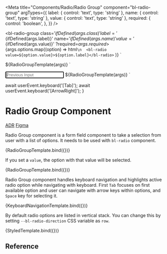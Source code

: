 
<Meta
  title="Components/Radio/Radio Group"
  component="bl-radio-group"
  argTypes={{
    label: {
      control: 'text',
      type: 'string'
    },
    name: {
      control: 'text',
      type: 'string'
    },
    value: {
      control: 'text',
      type: 'string'
    },
    required: {
      control: 'boolean',
    },
  }}
/>

<bl-radio-group
    class='${ifDefined(args.class)}'
    label='${ifDefined(args.label)}'
    name='${ifDefined(args.name)}'
    value='${ifDefined(args.value)}'
    ?required=${args.required}
    >${args.options.map((option) =>
      html`\n  <bl-radio value=${option.value}>${option.label}</bl-radio>`
    )}
</bl-radio-group>`

<style>
  .${args.class} {
    --bl-radio-direction: row;
  }
</style>
${RadioGroupTemplate(args)}
`

<input id="previnput" placeholder="Previous Input" autofocus>
${RadioGroupTemplate(args)}
`

  await userEvent.keyboard('[Tab]');
  await userEvent.keyboard('[ArrowRight]');
}

# Radio Group Component

<bl-badge icon="document">[ADR](https://github.com/Trendyol/baklava/issues/135)</bl-badge>
<bl-badge icon="puzzle">[Figma](https://www.figma.com/file/RrcLH0mWpIUy4vwuTlDeKN/Baklava-Design-Guide?node-id=1510%3A6857)</bl-badge>

Radio Group component is a form field component to take a selection from user with a list of options. It needs to be used with `bl-radio` component.

<Canvas>
  <Story name="Basic Usage" args={{ label: 'Payment Type', name: 'paymentType', options: [{ value: 'cc', label: 'Credit Card'}, {value: 'ideal', label: 'iDeal'}] }}>
    {RadioGroupTemplate.bind({})}
  </Story>
</Canvas>

If you set a `value`, the option with that value will be selected.

<Canvas>
  <Story name="Value set" args={{ label: 'Payment Type', name: 'paymentType', value: 'ideal', options: [{ value: 'cc', label: 'Credit Card'}, {value: 'ideal', label: 'iDeal'}] }}>
    {RadioGroupTemplate.bind({})}
  </Story>
</Canvas>

Radio Group component handles keyboard navigation and highlights active radio option while navigating with keyboard. First `Tab` focuses on first available option and user can navigate with arrow keys within options, and `Space` key for selecting it.

<Canvas>
  <Story name="Focused option" args={{ label: 'Payment Type', name: 'paymentType', value: 'cc', options: [{ value: 'cc', label: 'Credit Card'}, {value: 'ideal', label: 'iDeal'}] }} play={focusSecondOption}>
    {KeyboardNavigationTemplate.bind({})}
  </Story>
</Canvas>

By default radio options are listed in vertical stack. You can change this by setting `--bl-radio-direction` CSS variable as `row`.

<Canvas>
  <Story name="Horizontal Stack" args={{ label: 'Payment Type', name: 'paymentType', value: 'ideal', class: 'payment-type-field', options: [{ value: 'cc', label: 'Credit Card'}, {value: 'ideal', label: 'iDeal'}] }}>
    {StyledTemplate.bind({})}
  </Story>
</Canvas>

## Reference

<ArgsTable of="bl-radio-group" />

